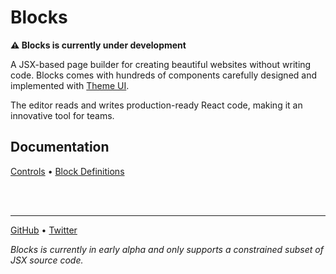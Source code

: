 
# Blocks

**⚠️ Blocks is currently under development**

A JSX-based page builder for creating beautiful websites without writing
code. Blocks comes with hundreds of components carefully designed and implemented
with [Theme UI](https://theme-ui.com).

The editor reads and writes production-ready React code, making it an
innovative tool for teams.

## Documentation

[Controls](/docs/controls) • [Block Definitions](/docs/definitions/block)

<br /><br />

---

[GitHub](https://github.com/blocks) • [Twitter](https://twitter.com/blocks_ui)

<div style={{ display: 'none' }}>

_Blocks is currently in early alpha and only supports a constrained
subset of JSX source code._

</div>
